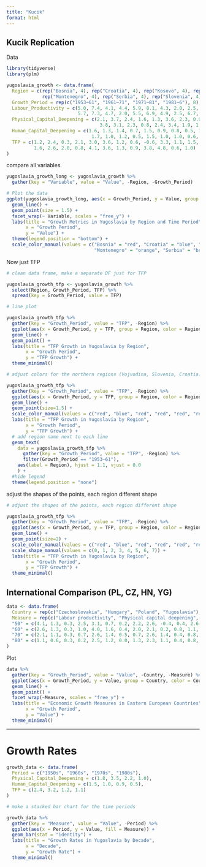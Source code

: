 ```yaml
---
title: "Kucik"
format: html
---
```


## Kucik Replication

Data

```r
library(tidyverse)
library(plm)
```

```r
yugoslavia_growth <- data.frame(
  Region = c(rep("Bosnia", 4), rep("Croatia", 4), rep("Kosovo", 4), rep("Macedonia", 4), 
             rep("Montenegro", 4), rep("Serbia", 4), rep("Slovenia", 4), rep("Vojvodina", 4)),
  Growth_Period = rep(c("1953–61", "1961–71", "1971–81", "1981–6"), 8),
  Labour_Productivity = c(5.0, 7.4, 4.1, 4.4, 5.9, 8.1, 4.3, 2.0, 2.5, 9.7, 5.4, 2.3, 5.0, 8.5, 3.5, 3.8,
                          5.7, 7.3, 4.7, 2.0, 5.5, 6.9, 4.9, 2.5, 6.7, 7.2, 4.1, 1.6, 6.4, 8.8, 4.5, 2.3),
  Physical_Capital_Deepening = c(2.1, 3.7, 2.4, 1.6, 1.3, 3.6, 2.3, 0.9, 1.8, 4.5, 2.9, 0.5, 2.6, 4.1, 1.5, 0.8,
                                  3.8, 3.1, 2.3, 0.8, 2.4, 3.4, 1.9, 1.1, 1.3, 2.9, 2.3, 0.4, 1.3, 3.2, 3.0, 1.0),
  Human_Capital_Deepening = c(1.6, 1.3, 1.4, 0.7, 1.5, 0.9, 0.8, 0.5, 1.4, 1.8, 1.4, 0.3, 1.8, 1.3, 0.9, 0.7,
                               1.7, 1.0, 1.2, 0.5, 1.5, 1.0, 1.0, 0.6, 1.3, 0.6, 0.5, 0.3, 1.4, 0.7, 0.9, 0.3),
  TFP = c(1.2, 2.4, 0.3, 2.1, 3.0, 3.6, 1.2, 0.6, -0.6, 3.3, 1.1, 1.5, 0.7, 3.1, 1.1, 2.3, 0.2, 3.1, 1.3, 0.7,
          1.6, 2.6, 2.0, 0.8, 4.1, 3.6, 1.3, 0.9, 3.8, 4.8, 0.6, 1.0)
)
```

 compare all variables
```r
yugoslavia_growth_long <- yugoslavia_growth %>%
  gather(key = "Variable", value = "Value", -Region, -Growth_Period)

# Plot the data
ggplot(yugoslavia_growth_long, aes(x = Growth_Period, y = Value, group = Region, color = Region)) +
  geom_line() +
  geom_point(size = 1.5) +
  facet_wrap(~ Variable, scales = "free_y") +
  labs(title = "Growth Metrics in Yugoslavia by Region and Time Period",
       x = "Growth Period",
       y = "Value") +
  theme(legend.position = "bottom") +
  scale_color_manual(values = c("Bosnia" = "red", "Croatia" = "blue", "Kosovo" = "green", "Macedonia" = "purple", 
                                "Montenegro" = "orange", "Serbia" = "brown", "Slovenia" = "pink", "Vojvodina" = "cyan"))
```


Now just TFP

```r
# clean data frame, make a separate DF just for TFP

yugoslavia_growth_tfp <- yugoslavia_growth %>%
  select(Region, Growth_Period, TFP) %>%
  spread(key = Growth_Period, value = TFP)
```


```r
# line plot

yugoslavia_growth_tfp %>%
  gather(key = "Growth_Period", value = "TFP", -Region) %>%
  ggplot(aes(x = Growth_Period, y = TFP, group = Region, color = Region)) +
  geom_line() +
  geom_point() +
  labs(title = "TFP Growth in Yugoslavia by Region",
       x = "Growth Period",
       y = "TFP Growth") +
  theme_minimal()
```

```r
# adjust colors for the northern regions (Vojvodina, Slovenia, Croatia)

yugoslavia_growth_tfp %>%
  gather(key = "Growth_Period", value = "TFP", -Region) %>%
  ggplot(aes(x = Growth_Period, y = TFP, group = Region, color = Region)) +
  geom_line() +
  geom_point(size=1.5) +
  scale_color_manual(values = c("red", "blue", "red", "red", "red", "red", "blue", "blue")) +
  labs(title = "TFP Growth in Yugoslavia by Region",
       x = "Growth Period",
       y = "TFP Growth") + 
  # add region name next to each line
  geom_text(
    data = yugoslavia_growth_tfp %>% 
      gather(key = "Growth_Period", value = "TFP", -Region) %>%
      filter(Growth_Period == "1953–61"), 
    aes(label = Region), hjust = 1.1, vjust = 0.0
    ) +
  #hide legend
  theme(legend.position = "none") 

```

adjust the shapes of the points, each region different shape

```r
# adjust the shapes of the points, each region different shape

yugoslavia_growth_tfp %>%
  gather(key = "Growth_Period", value = "TFP", -Region) %>%
  ggplot(aes(x = Growth_Period, y = TFP, group = Region, color = Region, shape = Region)) +
  geom_line() +
  geom_point(size=2) +
  scale_color_manual(values = c("red", "blue", "red", "red", "red", "red", "blue", "blue")) +
  scale_shape_manual(values = c(0, 1, 2, 3, 4, 5, 6, 7)) +
  labs(title = "TFP Growth in Yugoslavia by Region",
       x = "Growth Period",
       y = "TFP Growth") +
  theme_minimal()
```


## International Comparison (PL, CZ, HN, YG)

```r
data <- data.frame(
  Country = rep(c("Czechoslovakia", "Hungary", "Poland", "Yugoslavia"), each = 4),
  Measure = rep(c("Labour productivity", "Physical capital deepening", "Human capital deepening", "TFP"), times = 4),
  "50" = c(4.1, 1.3, 0.3, 2.5, 3.1, 0.7, 0.2, 2.2, 2.6, -0.4, 0.4, 2.6, 5.7, 1.8, 1.5, 2.4),
  "60" = c(2.6, 1.3, 0.3, 1.0, 4.0, 1.6, 0.4, 2.0, 2.1, 0.2, 0.8, 1.1, 7.6, 3.5, 1.0, 3.2),
  "70" = c(2.1, 1.1, 0.3, 0.7, 2.6, 1.4, 0.5, 0.7, 2.6, 1.4, 0.4, 0.8, 4.4, 2.2, 0.9, 1.2),
  "80" = c(1.1, 0.6, 0.3, 0.2, 2.5, 1.2, 0.0, 1.3, 2.3, 1.1, 0.4, 0.8, 2.6, 1.0, 0.5, 1.1)
)
```

Plot

```r
data %>%
  gather(key = "Growth_Period", value = "Value", -Country, -Measure) %>%
  ggplot(aes(x = Growth_Period, y = Value, group = Country, color = Country)) +
  geom_line() +
  geom_point() +
  facet_wrap(~Measure, scales = "free_y") +
  labs(title = "Economic Growth Measures in Eastern European Countries",
       x = "Growth Period",
       y = "Value") +
  theme_minimal()
```

---

# Growth Rates


```r
growth_data <- data.frame(
  Period = c("1950s", "1960s", "1970s", "1980s"),
  Physical_Capital_Deepening = c(1.8, 3.5, 2.2, 1.0),
  Human_Capital_Deepening = c(1.5, 1.0, 0.9, 0.5),
  TFP = c(2.4, 3.2, 1.2, 1.1)
)
```

```r
# make a stacked bar chart for the time periods

growth_data %>%
  gather(key = "Measure", value = "Value", -Period) %>%
  ggplot(aes(x = Period, y = Value, fill = Measure)) +
  geom_bar(stat = "identity") +
  labs(title = "Growth Rates in Yugoslavia by Decade",
       x = "Decade",
       y = "Growth Rate") +
  theme_minimal()
```

```r
```
